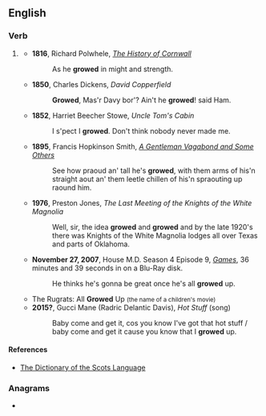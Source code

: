 ==English==

===Verb===
{{head|en|verb form}}

# {{lb|en|US|dialect|Scotland|literary|children's talk}} {{en-past of|grow}}
#* '''1816''', Richard Polwhele, ''[https://books.google.ru/books?id=C0QQAAAAYAAJ&pg=RA2-PA91&dq=growed&hl=en&sa=X&ved=0ahUKEwinzJyy9oXQAhUHfiwKHTe2ABQ4MhDoAQgbMAA#v=onepage&q=growed&f=false The History of Cornwall]''
#*: As he '''growed''' in might and strength.
#* '''1850''', Charles Dickens, ''David Copperfield''
#*: '''Growed''', Mas'r Davy bor'? Ain't he '''growed'''ǃ said Ham.
#* '''1852''', Harriet Beecher Stowe, ''Uncle Tom's Cabin''
#*: I s'pect I '''growed'''. Don't think nobody never made me.
#* '''1895''', Francis Hopkinson Smith, ''[https://books.google.ru/books?id=EkzgL5YTRysC&pg=PT107&dq=growed&hl=en&sa=X&ved=0ahUKEwjT-erZ-IXQAhVCWSwKHfrvAQo4RhDoAQghMAE#v=onepage&q=growed&f=false A Gentleman Vagabond and Some Others]''
#*: See how praoud an' tall he's '''growed''', with them arms of his'n straight aout an' them leetle chillen of his'n spraouting up raound him.
#* '''1976''', Preston Jones, ''The Last Meeting of the Knights of the White Magnolia''
#*: Well, sir, the idea '''growed''' and '''growed''' and by the late 1920's there was Knights of the White Magnolia lodges all over Texas and parts of Oklahoma.
#* '''November 27, 2007''', House M.D. Season 4 Episode 9, ''[https://en.wikipedia.org/wiki/Games_(House) Games]'', 36 minutes and 39 seconds in on a Blu-Ray disk.
#*: He thinks he's gonna be great once he's all '''growed''' up.
#* The Rugrats: All '''Growed''' Up <small>(the name of a children's movie)</small>
#* '''2015?''', Gucci Mane (Radric Delantic Davis), ''Hot Stuff'' (song)
#*: Baby come and get it, cos you know I've got that hot stuff / baby come and get it cause you know that I '''growed''' up.

====References====
* [http://www.dsl.ac.uk/entry/snd/grow The Dictionary of the Scots Language]

===Anagrams===
* {{anagrams|en|degrow|edgrow}}